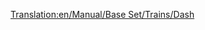 [[Translation:en/Manual/Base Set/Trains/Dash]]
{{nl/Manual/Base Set/Trains/Treinen|Naam="Dash"
|Afbeelding=[[File:en/Manual/Base Set/Trains/Dash.png]]
|Kosten=£16,406 ($32.812)
|Snelheid=120 km/h (75 mph)
|Gewicht=38 t
|Kracht=700 pk (523 kW)
|Onderhoudskosten=£1,066 ($2.132)
|Ontworpen=1984
|Levensduur=15
|Capaciteit=80 passagiers
|Omschrijving=De Dash DMU is net zoals de [[nl/Manual/Base Set/Trains/Manley-Morel DMU|Manley-Morel DMU]] een meerdelig passagierstreinstel op diesel dat geleverd wordt in eenheden van 2 wagons met een iets betere snelheid, kracht en capaciteit.

Deze treinen zijn alleen geschikt voor licht transport van passagiers, dit mede door de beperkte kracht van de trein om meer goederen en wagons voort te trekken. Je kan meerdere eenheden toevoegen om de kracht en capaciteit te verhogen (zoals de echte DMU stijl), maar je blijft zitten met een beperkte snelheid van 120 km/h. De [[nl/Manual/Base Set/Trains/SH "125"|SH "125"]] of, later, de [[nl/Manual/Base Set/Trains/T.I.M.|"T.I.M."]] zouden eigenlijk de beter optie zijn.

Opletten geblazen als je deze trein gebruikt, want je mag deze trein als te traag ondervinden in combinatie met andere treinen, met ophoping als gevolg. Het is echt aangeraden om deze treinen ofwel te vervangen door betere treinen ofwel om [[en/Community/Double-Tracks|inhaalsecties (EN)]] te plaatsen.
|Real-life=Dit is de zogezegde tweede generatie (zonder rekening te houden met de 14x series "railbuses") van de [https://www.wikipedia.org/wiki/British_Class_150 Class 150 'sprinter' (EN)] (daarmee ook de naam 'Dash') uit het midden van de jaren 1980, met als doel de eerdere DMU generatie uit de jaren '50-'60 te vervangen. Ze waren een belangrijk deel van de lokale spoorwegen van de Britse 'Regional Railways' tot de privatisering tussen de jaren '90 en '96. Ze zijn op de dag van vandaag nog steeds de werkpaarden van de plattelands- en druk bewoonde lijnen.
}}